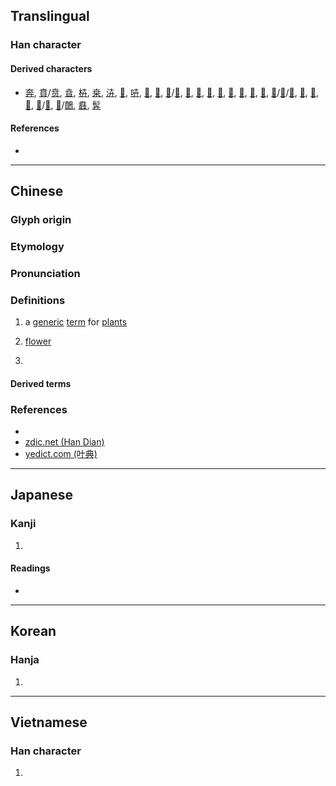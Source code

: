 {{also|𠦄|芔}}
{{character info/new}}
{{character info/new|codepoint=0x2F82C}}
==Translingual==

===Han character===
{{Han char|rn=24|rad=十|as=03|sn=5|four=40440|canj=JT|ids=⿱十廾}}

====Derived characters====
* [[奔]], [[賁]]/[[贲]], [[㫩]], [[枿]], [[桒]], [[泋]], [[𠛟]], [[𠱥]], [[𢱭]], [[𥊊]], [[𥑾]]/[[𥓈]], [[𥮈]], [[𦯨]], [[𦶫]], [[𬜦]], [[𧫵]], [[𨐟]], [[𨒍]], [[𩚰]], [[𩝃]]/[[𩞳]]/[[𩞴]], [[𢍃]], [[𠦪]], [[𡮃]], [[𢞨]]/[[𢡘]], [[𩿜]]/[[䴅]], [[鼖]], [[䯵]]

====References====
* {{Han ref|kx=0156.060|dkj=02706|dj=0354.050|hdz=10059.080|uh=5349}}

----

==Chinese==
{{zh-forms|alt=芔:original form,𠦄:corrupted form}}

===Glyph origin===
{{Han etym}}

===Etymology===
{{rfe|lang=zh}}

===Pronunciation===
{{zh-pron
|m=huì
|c=wai2,wai5
|h=pfs=
|md=
|mn=húi/hùi/hūi
|w=
|mc=y
|oc=y
|cat=n,pn
}}

===Definitions===
{{zh-hanzi}}

# a [[generic]] [[term]] for [[plant]]s
#: {{zh-x|奇花異卉|[[unusual]] [[flower]]s and [[exotic]] [[plant]]s}}
# [[flower]]
#: {{zh-x|奇卉怪草|[[strange]] [[flower]]s and [[weird]] [[grass]]}} <!-- 王元之《桂阳罗君游太湖洞庭诗序》-->
# {{surname|lang=zh}}

====Derived terms====
{{zh-der|奇卉|奇卉怪草|奇花異卉|花卉|奇葩異卉}}

===References===
* {{R:twedu|a00436}}
* [http://www.zdic.net/z/16/js/5349.htm zdic.net (Han Dian)]
* [http://yedict.com/htm/53/5349.htm yedict.com (叶典)]

----

==Japanese==

===Kanji===
{{ja-kanji|grade=|rs=十03}}

# {{defn|lang=ja|sort=十03}}

====Readings====
* {{ja-readings|on=[[き]] (ki)|kun=[[くさ]] (kusa)}}

----

==Korean==

===Hanja===
{{ko-hanja|hangeul=훼|rv=hwe|mr=hwe}}

# {{defn|lang=ko|sort=十03}}

----

==Vietnamese==

===Han character===
{{vi-hantu|[[tạp]], [[hủy]]|rs=十03}}

# {{defn|lang=vi|sort=十03}}
